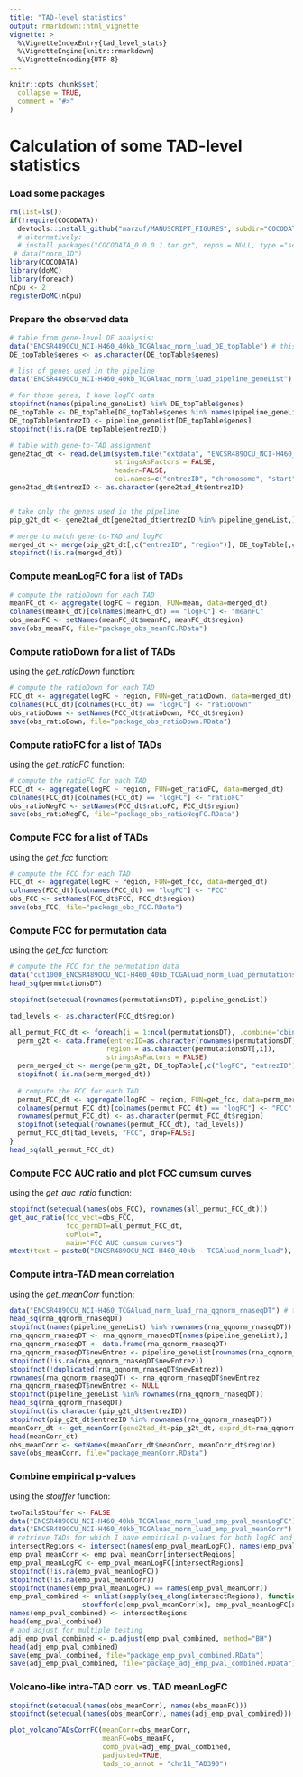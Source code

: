 ```yaml
---
title: "TAD-level statistics"
output: rmarkdown::html_vignette
vignette: >
  %\VignetteIndexEntry{tad_level_stats}
  %\VignetteEngine{knitr::rmarkdown}
  %\VignetteEncoding{UTF-8}
---
```



```r
knitr::opts_chunk$set(
  collapse = TRUE,
  comment = "#>"
)
```

# Calculation of some TAD-level statistics

### Load some packages
```r
rm(list=ls())
if(!require(COCODATA))
  devtools::install_github("marzuf/MANUSCRIPT_FIGURES", subdir="COCODATA")
  # alternatively: 
  # install.packages("COCODATA_0.0.0.1.tar.gz", repos = NULL, type ="source")
 # data("norm_ID")
library(COCODATA)
library(doMC)
library(foreach)
nCpu <- 2
registerDoMC(nCpu)
```

### Prepare the observed data
``` r
# table from gene-level DE analysis:
data("ENCSR489OCU_NCI-H460_40kb_TCGAluad_norm_luad_DE_topTable") # this loads DE_topTable
DE_topTable$genes <- as.character(DE_topTable$genes)

# list of genes used in the pipeline
data("ENCSR489OCU_NCI-H460_40kb_TCGAluad_norm_luad_pipeline_geneList") # this loads pipeline_geneList

# for those genes, I have logFC data
stopifnot(names(pipeline_geneList) %in% DE_topTable$genes)
DE_topTable <- DE_topTable[DE_topTable$genes %in% names(pipeline_geneList),]
DE_topTable$entrezID <- pipeline_geneList[DE_topTable$genes]
stopifnot(!is.na(DE_topTable$entrezID))

# table with gene-to-TAD assignment
gene2tad_dt <- read.delim(system.file("extdata", "ENCSR489OCU_NCI-H460_all_genes_positions.txt", package = "COCODATA"),
                          stringsAsFactors = FALSE,
                          header=FALSE, 
                          col.names=c("entrezID", "chromosome", "start", "end", "region"))
gene2tad_dt$entrezID <- as.character(gene2tad_dt$entrezID)


# take only the genes used in the pipeline
pip_g2t_dt <- gene2tad_dt[gene2tad_dt$entrezID %in% pipeline_geneList,]

# merge to match gene-to-TAD and logFC
merged_dt <- merge(pip_g2t_dt[,c("entrezID", "region")], DE_topTable[,c("logFC", "entrezID")], by="entrezID", all.x=TRUE, all.y=FALSE)
stopifnot(!is.na(merged_dt))
``` 

### Compute meanLogFC for a list of TADs 
``` r
# compute the ratioDown for each TAD
meanFC_dt <- aggregate(logFC ~ region, FUN=mean, data=merged_dt)
colnames(meanFC_dt)[colnames(meanFC_dt) == "logFC"] <- "meanFC"
obs_meanFC <- setNames(meanFC_dt$meanFC, meanFC_dt$region)
save(obs_meanFC, file="package_obs_meanFC.RData")
``` 


### Compute ratioDown for a list of TADs 

using the <em>get_ratioDown</em> function:

``` r
# compute the ratioDown for each TAD
FCC_dt <- aggregate(logFC ~ region, FUN=get_ratioDown, data=merged_dt)
colnames(FCC_dt)[colnames(FCC_dt) == "logFC"] <- "ratioDown"
obs_ratioDown <- setNames(FCC_dt$ratioDown, FCC_dt$region)
save(obs_ratioDown, file="package_obs_ratioDown.RData")
``` 

### Compute ratioFC for a list of TADs

using the <em>get_ratioFC</em> function:

``` r
# compute the ratioFC for each TAD
FCC_dt <- aggregate(logFC ~ region, FUN=get_ratioFC, data=merged_dt)
colnames(FCC_dt)[colnames(FCC_dt) == "logFC"] <- "ratioFC"
obs_ratioNegFC <- setNames(FCC_dt$ratioFC, FCC_dt$region)
save(obs_ratioNegFC, file="package_obs_ratioNegFC.RData")
``` 

### Compute FCC for a list of TADs

using the <em>get_fcc</em> function:

``` r
# compute the FCC for each TAD
FCC_dt <- aggregate(logFC ~ region, FUN=get_fcc, data=merged_dt)
colnames(FCC_dt)[colnames(FCC_dt) == "logFC"] <- "FCC"
obs_FCC <- setNames(FCC_dt$FCC, FCC_dt$region)
save(obs_FCC, file="package_obs_FCC.RData")
``` 

### Compute FCC for permutation data

using the <em>get_fcc</em> function:

``` r
# compute the FCC for the permutation data
data("cut1000_ENCSR489OCU_NCI-H460_40kb_TCGAluad_norm_luad_permutationsDT") # this loads permutationsDT
head_sq(permutationsDT)

stopifnot(setequal(rownames(permutationsDT), pipeline_geneList))

tad_levels <- as.character(FCC_dt$region)

all_permut_FCC_dt <- foreach(i = 1:ncol(permutationsDT), .combine='cbind') %dopar% {
  perm_g2t <- data.frame(entrezID=as.character(rownames(permutationsDT)),
                        region = as.character(permutationsDT[,i]),
                        stringsAsFactors = FALSE)
  perm_merged_dt <- merge(perm_g2t, DE_topTable[,c("logFC", "entrezID")], by="entrezID", all.x=TRUE, all.y=FALSE)
  stopifnot(!is.na(perm_merged_dt))
  
  # compute the FCC for each TAD
  permut_FCC_dt <- aggregate(logFC ~ region, FUN=get_fcc, data=perm_merged_dt)
  colnames(permut_FCC_dt)[colnames(permut_FCC_dt) == "logFC"] <- "FCC"
  rownames(permut_FCC_dt) <- as.character(permut_FCC_dt$region)
  stopifnot(setequal(rownames(permut_FCC_dt), tad_levels))
  permut_FCC_dt[tad_levels, "FCC", drop=FALSE]
}
head_sq(all_permut_FCC_dt)
``` 

### Compute FCC AUC ratio and plot FCC cumsum curves

using the <em>get_auc_ratio</em> function:

``` r
stopifnot(setequal(names(obs_FCC), rownames(all_permut_FCC_dt)))
get_auc_ratio(fcc_vect=obs_FCC, 
              fcc_permDT=all_permut_FCC_dt, 
              doPlot=T, 
              main="FCC AUC cumsum curves")
mtext(text = paste0("ENCSR489OCU_NCI-H460_40kb - TCGAluad_norm_luad"), side=3)
``` 

### Compute intra-TAD mean correlation

using the <em>get_meanCorr</em> function:

``` r
data("ENCSR489OCU_NCI-H460_TCGAluad_norm_luad_rna_qqnorm_rnaseqDT") # this loads rna_qqnorm_rnaseqDT
head_sq(rna_qqnorm_rnaseqDT)
stopifnot(names(pipeline_geneList) %in% rownames(rna_qqnorm_rnaseqDT))
rna_qqnorm_rnaseqDT <- rna_qqnorm_rnaseqDT[names(pipeline_geneList),]
rna_qqnorm_rnaseqDT <- data.frame(rna_qqnorm_rnaseqDT)
rna_qqnorm_rnaseqDT$newEntrez <- pipeline_geneList[rownames(rna_qqnorm_rnaseqDT)]
stopifnot(!is.na(rna_qqnorm_rnaseqDT$newEntrez))
stopifnot(!duplicated(rna_qqnorm_rnaseqDT$newEntrez))
rownames(rna_qqnorm_rnaseqDT) <- rna_qqnorm_rnaseqDT$newEntrez
rna_qqnorm_rnaseqDT$newEntrez <- NULL
stopifnot(pipeline_geneList %in% rownames(rna_qqnorm_rnaseqDT))
head_sq(rna_qqnorm_rnaseqDT)
stopifnot(is.character(pip_g2t_dt$entrezID))
stopifnot(pip_g2t_dt$entrezID %in% rownames(rna_qqnorm_rnaseqDT))
meanCorr_dt <- get_meanCorr(gene2tad_dt=pip_g2t_dt, exprd_dt=rna_qqnorm_rnaseqDT)
head(meanCorr_dt)
obs_meanCorr <- setNames(meanCorr_dt$meanCorr, meanCorr_dt$region)
save(obs_meanCorr, file="package_meanCorr.RData")
``` 

### Combine empirical p-values

using the <em>stouffer</em> function:

``` r
twoTailsStouffer <- FALSE
data("ENCSR489OCU_NCI-H460_40kb_TCGAluad_norm_luad_emp_pval_meanLogFC") # this loads emp_pval_meanLogFC
data("ENCSR489OCU_NCI-H460_40kb_TCGAluad_norm_luad_emp_pval_meanCorr") # this loads emp_pval_meanCorr
# retrieve TADs for which I have empirical p-values for both logFC and meanCorr
intersectRegions <- intersect(names(emp_pval_meanLogFC), names(emp_pval_meanCorr))
emp_pval_meanCorr <- emp_pval_meanCorr[intersectRegions]
emp_pval_meanLogFC <- emp_pval_meanLogFC[intersectRegions]
stopifnot(!is.na(emp_pval_meanLogFC))
stopifnot(!is.na(emp_pval_meanCorr))
stopifnot(names(emp_pval_meanLogFC) == names(emp_pval_meanCorr))
emp_pval_combined <- unlist(sapply(seq_along(intersectRegions), function(x) 
                  stouffer(c(emp_pval_meanCorr[x], emp_pval_meanLogFC[x]), two.tails = twoTailsStouffer)))
names(emp_pval_combined) <- intersectRegions
head(emp_pval_combined)
# and adjust for multiple testing
adj_emp_pval_combined <- p.adjust(emp_pval_combined, method="BH")
head(adj_emp_pval_combined)
save(emp_pval_combined, file="package_emp_pval_combined.RData")
save(adj_emp_pval_combined, file="package_adj_emp_pval_combined.RData")
```


### Volcano-like intra-TAD corr. vs. TAD meanLogFC

``` r
stopifnot(setequal(names(obs_meanCorr), names(obs_meanFC)))
stopifnot(setequal(names(obs_meanCorr), names(adj_emp_pval_combined)))

plot_volcanoTADsCorrFC(meanCorr=obs_meanCorr, 
                       meanFC=obs_meanFC, 
                       comb_pval=adj_emp_pval_combined,
                       padjusted=TRUE,
                       tads_to_annot = "chr11_TAD390")
```
